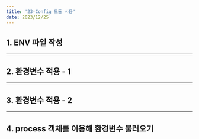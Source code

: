 ```yaml
---
title: '23-Config 모듈 사용'
date: 2023/12/25
---
```


## 1. ENV 파일 작성

---

## 2. 환경변수 적용 - 1

---

## 3. 환경변수 적용 - 2

---

## 4. process 객체를 이용해 환경변수 불러오기
